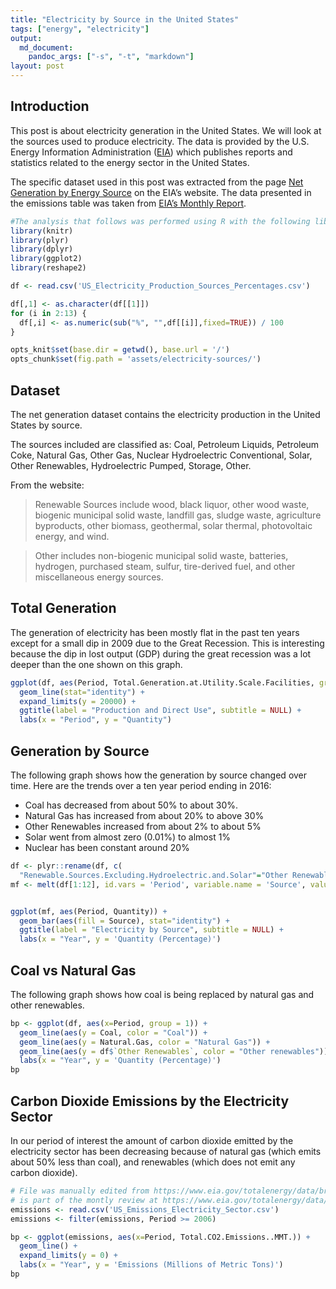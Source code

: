 ```yaml
---
title: "Electricity by Source in the United States"
tags: ["energy", "electricity"]
output:
  md_document:
    pandoc_args: ["-s", "-t", "markdown"]
layout: post
---
```


## Introduction

This post is about electricity generation in the United States. We will look at the sources used to produce electricity. The data is provided by the U.S. Energy Information Administration ([EIA](https://www.eia.gov/)) which publishes reports and statistics related to the energy sector in the United States.

The specific dataset used in this post was extracted from the page  [Net Generation by Energy Source](https://www.eia.gov/electricity/monthly/epm_table_grapher.php?t=epmt_1_01) on the EIA's website. The data presented in the emissions table was taken from [EIA's Monthly Report](https://www.eia.gov/totalenergy/data/monthly/#environment). 

```r
#The analysis that follows was performed using R with the following libraries:
library(knitr)
library(plyr)
library(dplyr)
library(ggplot2)
library(reshape2)
```

```r
df <- read.csv('US_Electricity_Production_Sources_Percentages.csv')

df[,1] <- as.character(df[[1]])
for (i in 2:13) {
  df[,i] <- as.numeric(sub("%", "",df[[i]],fixed=TRUE)) / 100
}

opts_knit$set(base.dir = getwd(), base.url = '/')
opts_chunk$set(fig.path = 'assets/electricity-sources/')
```

## Dataset

The net generation dataset contains the electricity production in the United States by source.

The sources included are classified as: Coal, Petroleum Liquids, Petroleum Coke, Natural Gas, Other Gas, Nuclear Hydroelectric Conventional, Solar, Other Renewables, Hydroelectric Pumped, Storage, Other.

From the website: 

> Renewable Sources include wood, black liquor, other wood waste, biogenic municipal solid waste, landfill gas, sludge waste, agriculture byproducts, other biomass, geothermal, solar thermal, photovoltaic energy, and wind.

> Other includes non-biogenic municipal solid waste, batteries, hydrogen, purchased steam, sulfur, tire-derived fuel, and other miscellaneous energy sources.

## Total Generation

The generation of electricity has been mostly flat in the past ten years except for a small dip in 2009 due to the Great Recession. This is interesting because the dip in lost output (GDP) during the great recession was a lot deeper than the one shown on this graph.

```r
ggplot(df, aes(Period, Total.Generation.at.Utility.Scale.Facilities, group = 1)) +
  geom_line(stat="identity") +
  expand_limits(y = 20000) +
  ggtitle(label = "Production and Direct Use", subtitle = NULL) +
  labs(x = "Period", y = "Quantity")
```

## Generation by Source

The following graph shows how the generation by source changed over time. Here are the trends over a ten year period ending in 2016:

- Coal has decreased from about 50% to about 30%.
- Natural Gas has increased from about 20% to above 30%
- Other Renewables increased from about 2% to about 5%
- Solar went from almost zero (0.01%) to almost 1%
- Nuclear has been constant around 20%

```r
df <- plyr::rename(df, c(
  "Renewable.Sources.Excluding.Hydroelectric.and.Solar"="Other Renewables"))
mf <- melt(df[1:12], id.vars = 'Period', variable.name = 'Source', value.name = 'Quantity')


ggplot(mf, aes(Period, Quantity)) +
  geom_bar(aes(fill = Source), stat="identity") +
  ggtitle(label = "Electricity by Source", subtitle = NULL) +
  labs(x = "Year", y = 'Quantity (Percentage)')

```

## Coal vs Natural Gas

The following graph shows how coal is being replaced by natural gas and other renewables.

```r
bp <- ggplot(df, aes(x=Period, group = 1)) +
  geom_line(aes(y = Coal, color = "Coal")) +
  geom_line(aes(y = Natural.Gas, color = "Natural Gas")) +
  geom_line(aes(y = df$`Other Renewables`, color = "Other renewables")) +
  labs(x = "Year", y = 'Quantity (Percentage)')
bp
```

## Carbon Dioxide Emissions by the Electricity Sector

In our period of interest the amount of carbon dioxide emitted by the electricity sector has been decreasing because of natural gas (which emits about 50% less than coal), and renewables (which does not emit any carbon dioxide).

```r
# File was manually edited from https://www.eia.gov/totalenergy/data/browser/xls.php?tbl=T12.06&freq=m, which
# is part of the montly review at https://www.eia.gov/totalenergy/data/monthly/#environment
emissions <- read.csv('US_Emissions_Electricity_Sector.csv')
emissions <- filter(emissions, Period >= 2006)
```

```r
bp <- ggplot(emissions, aes(x=Period, Total.CO2.Emissions..MMT.)) +
  geom_line() +
  expand_limits(y = 0) +
  labs(x = "Year", y = 'Emissions (Millions of Metric Tons)')
bp
```
